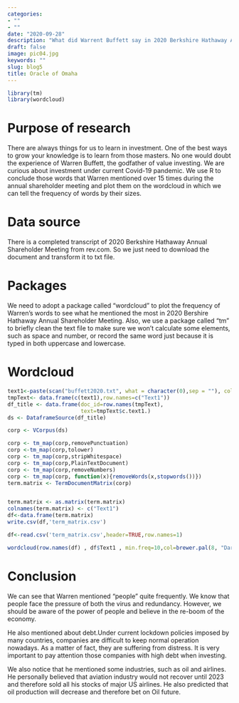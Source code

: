 ```yaml
---
categories:
- ""
- ""
date: "2020-09-28"
description: "What did Warrent Buffett say in 2020 Berkshire Hathaway Annual Shareholder Meeting?"
draft: false
image: pic04.jpg
keywords: ""
slug: blog5
title: Oracle of Omaha
---
```


```r
library(tm)
library(wordcloud)
```
# Purpose of research

There are always things for us to learn in investment. One of the best ways to grow your knowledge is to learn from those masters. No one would doubt the experience of Warren Buffett, the godfather of value investing. We are curious about investment under current Covid-19 pandemic. We use R to conclude those words that Warren mentioned over 15 times during the annual shareholder meeting and plot them on the wordcloud in which we can tell the frequency of words by their sizes.


# Data source

There is a completed transcript of 2020 Berkshire Hathaway Annual Shareholder Meeting from rev.com. So we just need to download the document and transform it to txt file.


# Packages

We need to adopt a package called "wordcloud" to plot the frequency of Warren's words to see what he mentioned the most in 2020 Bershire Hathaway Annual Shareholder Meeting. Also, we use a package called "tm" to briefly clean the text file to make sure we won't calculate some elements, such as space and number, or record the same word just because it is typed in both uppercase and lowercase.


# Wordcloud

```r
text1<-paste(scan("buffett2020.txt", what = character(0),sep = ""), collapse = " ")
tmpText<- data.frame(c(text1),row.names=c("Text1"))
df_title <- data.frame(doc_id=row.names(tmpText),
                       text=tmpText$c.text1.)
ds <- DataframeSource(df_title)

corp <- VCorpus(ds)

corp <- tm_map(corp,removePunctuation) 
corp <-tm_map(corp,tolower)
corp <- tm_map(corp,stripWhitespace)
corp <- tm_map(corp,PlainTextDocument) 
corp <- tm_map(corp,removeNumbers)
corp <- tm_map(corp, function(x){removeWords(x,stopwords())}) 
term.matrix <- TermDocumentMatrix(corp)


term.matrix <- as.matrix(term.matrix)
colnames(term.matrix) <- c("Text1")
df<-data.frame(term.matrix)
write.csv(df,'term_matrix.csv')
```

```r
df<-read.csv('term_matrix.csv',header=TRUE,row.names=1)

wordcloud(row.names(df) , df$Text1 , min.freq=10,col=brewer.pal(8, "Dark2"), rot.per=0.3 )

```


# Conclusion
We can see that Warren mentioned "people" quite frequently. We know that people face the pressure of both the virus and redundancy. However, we should be aware of the power of people and believe in the re-boom of the economy.

He also mentioned about debt.Under current lockdown policies imposed by many countries, companies are difficult to keep normal operation nowadays. As a matter of fact, they are suffering from distress. It is very important to pay attention those companies with high debt when investing.

We also notice that he mentioned some industries, such as oil and airlines. He personally believed that aviation industry would not recover until 2023 and therefore sold all his stocks of major US airlines. He also predicted that oil production will decrease and therefore bet on Oil future.
